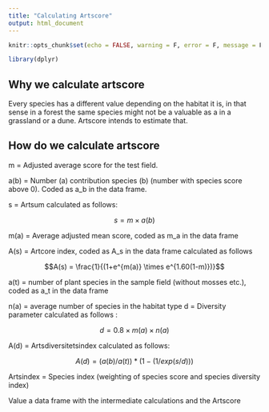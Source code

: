 ```yaml
---
title: "Calculating Artscore"
output: html_document
---
```


```r
knitr::opts_chunk$set(echo = FALSE, warning = F, error = F, message = F)

library(dplyr)
```

## Why we calculate artscore

Every species has a different value depending on the habitat it is, in that sense in a forest the same species might not be a valuable as a in a grassland or a dune. Artscore intends to estimate that.

## How do we calculate artscore

m = Adjusted average score for the test field.

a(b) = Number (a) contribution species (b) (number with species score above 0). Coded as a_b in the data frame.

s = Artsum calculated as follows:

$$s = m \times a(b)$$

m(a) = Average adjusted mean score, coded as m_a in the data frame

A(s) = Artcore index, coded as A_s in the data frame calculated as follows

$$A(s) = \frac{1}{(1+e^{m(a)} \times e^{1.60(1-m)})}$$

a(t) = number of plant species in the sample field (without mosses etc.), coded as a_t in the data frame

n(a) = average number of species in the habitat type d = Diversity parameter calculated as follows :

$$d = 0.8 \times m(a) \times n(a)$$

A(d) = Artsdiversitetsindex calculated as follows:

$$A(d) = (a(b)/a(t))*(1-(1/exp(s/d)))$$

Artsindex = Species index (weighting of species score and species diversity index)

Value
a data frame with the intermediate calculations and the Artscore




